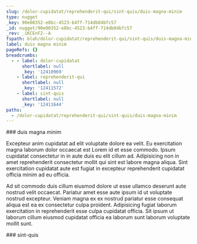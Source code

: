 ```yaml
---
slug: /dolor-cupidatat/reprehenderit-qui/sint-quis/duis-magna-minim
type: nugget
_key: 90e00352-e8bc-4523-b4ff-714db04bfc57
_id: nugget/90e00352-e8bc-4523-b4ff-714db04bfc57
_rev: _iKCEnF2--A
fspath: blah/dolor-cupidatat/reprehenderit-qui/sint-quis/duis-magna-minim.md
label: duis magna minim
pageRefs: {}
breadcrumbs:
  - - label: dolor-cupidatat
      shortlabel: null
      _key: '12410969'
    - label: reprehenderit-qui
      shortlabel: null
      _key: '12411572'
    - label: sint-quis
      shortlabel: null
      _key: '12411644'
paths:
  - /dolor-cupidatat/reprehenderit-qui/sint-quis/duis-magna-minim
---
```


<NuggetArea>
<Nugget slug="/dolor-cupidatat/reprehenderit-qui/sint-quis/duis-magna-minim" type="nugget" _key="90e00352-e8bc-4523-b4ff-714db04bfc57" _id="nugget/90e00352-e8bc-4523-b4ff-714db04bfc57" _rev="_iKCEnF2--A" fspath="blah/dolor-cupidatat/reprehenderit-qui/sint-quis/duis-magna-minim.md" label="duis magna minim" paths="/dolor-cupidatat/reprehenderit-qui/sint-quis/duis-magna-minim">
<NuggetBody>
### duis magna minim

Excepteur anim cupidatat ad elit voluptate dolore ea velit. Eu exercitation magna laborum dolor occaecat est Lorem id et esse commodo. Ipsum cupidatat consectetur in in aute duis eu elit cillum ad. Adipisicing non in amet reprehenderit consectetur mollit qui sint est labore magna aliqua. Sint exercitation cupidatat aute est fugiat in excepteur reprehenderit cupidatat officia minim ad eu officia.

Ad sit commodo duis cillum eiusmod dolore ut esse ullamco deserunt aute nostrud velit occaecat. Pariatur amet esse aute ipsum id ut voluptate nostrud excepteur. Veniam magna ex ex nostrud pariatur esse consequat aliqua est ea ex consectetur culpa proident. Adipisicing fugiat laborum exercitation in reprehenderit esse culpa cupidatat officia. Sit ipsum ut laborum cillum eiusmod cupidatat officia ea laborum sunt laborum voluptate mollit sunt.

</NuggetBody>
<Breadcrumbs>
<Crumbs>
<Crumb _key="12410969" label="dolor-cupidatat" /><Crumb _key="12411572" label="reprehenderit-qui" /><Crumb _key="12411644" label="sint-quis" />
</Crumbs>
</Breadcrumbs>
</Nugget>

<NuggetsInbound>
</NuggetsInbound>
<NuggetsOutbound>
</NuggetsOutbound>
</NuggetArea>
<PassagesInbound>
<Passage direction="inbound" type="passage" _key="12411644" _id="passage/12411644" _rev="_iKCEnF2--_" label="sint-quis" passage="sint-quis" fspath="blah/dolor-cupidatat/reprehenderit-qui/sint-quis" paths="/dolor-cupidatat/reprehenderit-qui/sint-quis" slug="/dolor-cupidatat/reprehenderit-qui/sint-quis">
<NuggetBody>
### sint-quis

</NuggetBody>
<Breadcrumbs>
<Crumbs>
<Crumb _key="12410969" label="dolor-cupidatat" /><Crumb _key="12411572" label="reprehenderit-qui" />
</Crumbs>
</Breadcrumbs>
</Passage>

</PassagesInbound>
<PassagesOutbound>
</PassagesOutbound>